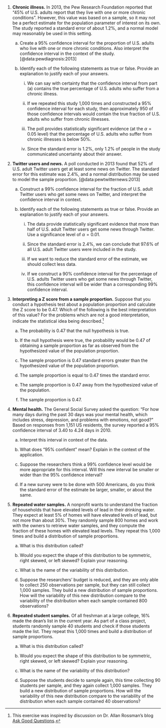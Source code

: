 1. **Chronic illness.**
In 2013, the Pew Research Foundation reported that "45% of U.S. adults report that they live with one or more chronic conditions". However, this value was based on a sample, so it may not be a perfect estimate for the population parameter of interest on its own. The study reported a standard error of about 1.2%, and a normal model may reasonably be used in this setting.

    a. Create a 95% confidence interval for the proportion of U.S. adults who live with one or more chronic conditions. Also interpret the confidence interval in the context of the study. [@data:pewdiagnosis:2013]

    b. Identify each of the following statements as true or false. Provide an explanation to justify each of your answers.

        i. We can say with certainty that the confidence interval from part (a) contains the true percentage of U.S. adults who suffer from a chronic illness.

        ii. If we repeated this study 1,000 times and constructed a 95% confidence interval for each study, then approximately 950 of those confidence intervals would contain the true fraction of U.S. adults who suffer from chronic illnesses.

        iii. The poll provides statistically significant evidence (at the $\alpha = 0.05$ level) that the percentage of U.S. adults who suffer from chronic illnesses is below 50%.

        iv. Since the standard error is 1.2%, only 1.2% of people in the study communicated uncertainty about their answer.

1. **Twitter users and news.**
A poll conducted in 2013 found that 52% of U.S. adult Twitter users get at least some news on Twitter. The standard error for this estimate was 2.4%, and a normal distribution may be used to model the sample proportion. [@data:pewtwitternews:2013]

    a. Construct a 99% confidence interval for the fraction of U.S. adult Twitter users who get some news on Twitter, and interpret the confidence interval in context.

    b. Identify each of the following statements as true or false. Provide an explanation to justify each of your answers.

        i. The data provide statistically significant evidence that more than half of U.S. adult Twitter users get some news through Twitter. Use a significance level of $\alpha = 0.01$.

        ii. Since the standard error is 2.4%, we can conclude that 97.6% of all U.S. adult Twitter users were included in the study.

        iii. If we want to reduce the standard error of the estimate, we should collect less data.

        iv. If we construct a 90% confidence interval for the percentage of U.S. adults Twitter users who get some news through Twitter, this confidence interval will be wider than a corresponding 99% confidence interval.

    \clearpage

1. **Interpreting a Z score from a sample proportion.**
Suppose that you conduct a hypothesis test about a population proportion and calculate the Z score to be 0.47. Which of the following is the best interpretation of this value? For the problems which are not a good interpretation, indicate the statistical idea being described.^[This exercise was inspired by discussion on Dr. Allan Rossman's blog [Ask Good Questions](https://askgoodquestions.blog/).]

    a. The probability is 0.47 that the null hypothesis is true.

    b. If the null hypothesis were true, the probability would be 0.47  of obtaining a sample proportion as far as observed from the hypothesized value of the population proportion.

    c. The sample proportion is 0.47 standard errors greater than the hypothesized value of the population proportion.

    d. The sample proportion is equal to 0.47 times the standard error.

    e. The sample proportion is 0.47 away from the hypothesized value of the population.

    f. The sample proportion is 0.47.

    \vspace{-2mm}

1. **Mental health.**
The General Social Survey asked the question: "For how many days during the past 30 days was your mental health, which includes stress, depression, and problems with emotions, not good?\" Based on responses from 1,151 US residents, the survey reported a 95% confidence interval of 3.40 to 4.24 days in 2010.

    a. Interpret this interval in context of the data.

    b. What does "95% confident\" mean? Explain in the context of the application.

    c. Suppose the researchers think a 99% confidence level would be more appropriate for this interval. Will this new interval be smaller or wider than the 95% confidence interval?

    d. If a new survey were to be done with 500 Americans, do you think the standard error of the estimate be larger, smaller, or about the same.

    \vspace{-2mm}

1. **Repeated water samples.**
A nonprofit wants to understand the fraction of households that have elevated levels of lead in their drinking water. They expect at least 5% of homes will have elevated levels of lead, but not more than about 30%. They randomly sample 800 homes and work with the owners to retrieve water samples, and they compute the fraction of these homes with elevated lead levels. They repeat this 1,000 times and build a distribution of sample proportions.

    a. What is this distribution called?

    b. Would you expect the shape of this distribution to be symmetric, right skewed, or left skewed? Explain your reasoning.

    c. What is the name of the variability of this distribution.

    d. Suppose the researchers' budget is reduced, and they are only able to collect 250 observations per sample, but they can still collect 1,000 samples. They build a new distribution of sample proportions. How will the variability of this new distribution compare to the variability of the distribution when each sample contained 800 observations?

    \vspace{-2mm}

1. **Repeated student samples.**
Of all freshman at a large college, 16% made the dean's list in the current year. As part of a class project, students randomly sample 40 students and check if those students made the list. They repeat this 1,000 times and build a distribution of sample proportions.

    a. What is this distribution called?

    b. Would you expect the shape of this distribution to be symmetric, right skewed, or left skewed? Explain your reasoning.

    c. What is the name of the variability of this distribution?

    d. Suppose the students decide to sample again, this time collecting 90 students per sample, and they again collect 1,000 samples. They build a new distribution of sample proportions. How will the variability of this new distribution compare to the variability of the distribution when each sample contained 40 observations?